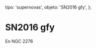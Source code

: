 
  tipo: 'supernovas',
  objeto: 'SN2016 gfy',
};

# SN2016 gfy

En NGC 2276

<Imagen
  src="registro/sn2016-gfy_20160924_sn2016gfy_ngc2276.jpg"
  fecha="20160924"
/>